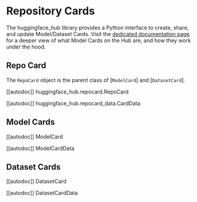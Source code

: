 # Repository Cards

The huggingface_hub library provides a Python interface to create, share, and update Model/Dataset Cards. Visit the [dedicated documentation page](https://huggingface.co/docs/hub/models-cards) for a deeper view of what Model Cards on the Hub are, and how they work under the hood.

## Repo Card

The `RepoCard` object is the parent class of [`ModelCard`] and [`DatasetCard`].

[[autodoc]] huggingface_hub.repocard.RepoCard

[[autodoc]] huggingface_hub.repocard_data.CardData

## Model Cards

[[autodoc]] ModelCard

[[autodoc]] ModelCardData

## Dataset Cards

[[autodoc]] DatasetCard

[[autodoc]] DatasetCardData
